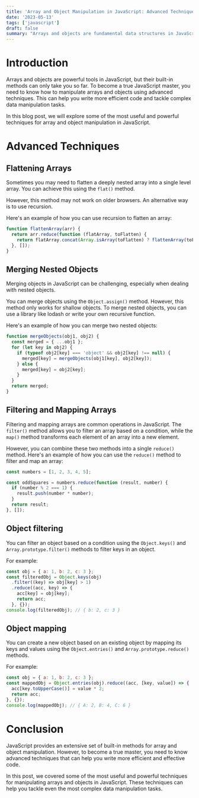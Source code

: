 ```yaml
---
title: 'Array and Object Manipulation in JavaScript: Advanced Techniques'
date: '2023-05-13'
tags: ['javascript']
draft: false
summary: "Arrays and objects are fundamental data structures in JavaScript. They are used extensively in modern web development to store and manipulate data. In this blog post, we will explore advanced techniques for manipulating arrays and objects in JavaScript. We will cover topics such as flattening arrays, merging objects, filtering and mapping arrays, and much more. By the end of this post, you will have a deeper understanding of JavaScript's array and object manipulation capabilities."
---
```


# Introduction

Arrays and objects are powerful tools in JavaScript, but their built-in methods can only take you so far. To become a true JavaScript master, you need to know how to manipulate arrays and objects using advanced techniques. This can help you write more efficient code and tackle complex data manipulation tasks.

In this blog post, we will explore some of the most useful and powerful techniques for array and object manipulation in JavaScript.

# Advanced Techniques

## Flattening Arrays

Sometimes you may need to flatten a deeply nested array into a single level array. You can achieve this using the `flat()` method.

However, this method may not work on older browsers. An alternative way is to use recursion.

Here's an example of how you can use recursion to flatten an array:

```javascript
function flattenArray(arr) {
  return arr.reduce(function (flatArray, toFlatten) {
    return flatArray.concat(Array.isArray(toFlatten) ? flattenArray(toFlatten) : toFlatten);
  }, []);
}
```

## Merging Nested Objects

Merging objects in JavaScript can be challenging, especially when dealing with nested objects.

You can merge objects using the `Object.assign()` method. However, this method only works for shallow objects. To merge nested objects, you can use a library like lodash or write your own recursive function.

Here's an example of how you can merge two nested objects:

```javascript
function mergeObjects(obj1, obj2) {
  const merged = { ...obj1 };
  for (let key in obj2) {
    if (typeof obj2[key] === 'object' && obj2[key] !== null) {
      merged[key] = mergeObjects(obj1[key], obj2[key]);
    } else {
      merged[key] = obj2[key];
    }
  }
  return merged;
}
```

## Filtering and Mapping Arrays

Filtering and mapping arrays are common operations in JavaScript. The `filter()` method allows you to filter an array based on a condition, while the `map()` method transforms each element of an array into a new element.

However, you can combine these two methods into a single `reduce()` method. Here's an example of how you can use the `reduce()` method to filter and map an array:

```javascript
const numbers = [1, 2, 3, 4, 5];

const oddSquares = numbers.reduce(function (result, number) {
  if (number % 2 === 1) {
    result.push(number * number);
  }
  return result;
}, []);
```

## Object filtering

You can filter an object based on a condition using the `Object.keys()` and `Array.prototype.filter()` methods to filter keys in an object.

For example:

```javascript
const obj = { a: 1, b: 2, c: 3 };
const filteredObj = Object.keys(obj)
  .filter((key) => obj[key] > 1)
  .reduce((acc, key) => {
    acc[key] = obj[key];
    return acc;
  }, {});
console.log(filteredObj); // { b: 2, c: 3 }
```

## Object mapping

You can create a new object based on an existing object by mapping its keys and values using the `Object.entries()` and `Array.prototype.reduce()` methods.

For example:

```javascript
const obj = { a: 1, b: 2, c: 3 };
const mappedObj = Object.entries(obj).reduce((acc, [key, value]) => {
  acc[key.toUpperCase()] = value * 2;
  return acc;
}, {});
console.log(mappedObj); // { A: 2, B: 4, C: 6 }
```

# Conclusion

JavaScript provides an extensive set of built-in methods for array and object manipulation. However, to become a true master, you need to know advanced techniques that can help you write more efficient and effective code.

In this post, we covered some of the most useful and powerful techniques for manipulating arrays and objects in JavaScript. These techniques can help you tackle even the most complex data manipulation tasks.
